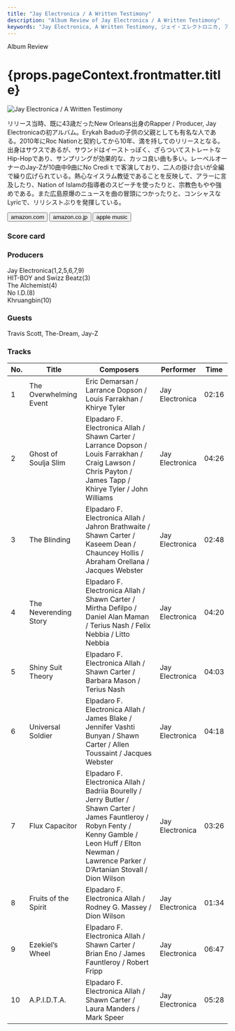 ```yaml
---
title: "Jay Electronica / A Written Testimony"
description: "Album Review of Jay Electronica / A Written Testimony"
keywords: "Jay Electronica, A Written Testimony, ジェイ・エレクトロニカ, ア・リトゥン・テスティモニー"
---
```




<p className="largeP">Album Review</p>
<h1 className="h1--no--margin">{props.pageContext.frontmatter.title}</h1>

<Row  className="image-card-group">
	<Column colMd={"3"} colLg={"4"} noGutterMdLeft="">
       <ImageCard>

![Jay Electronica / A Written Testimony](../../images/cd/jayelectronica1L.jpg) 

</ImageCard>
	</Column>
	<Column colMd={"4"} colLg={"8"} noGutterMdLeft="">
	<p>
	リリース当時、既に43歳だったNew Orleans出身のRapper / Producer, Jay Electronicaの初アルバム。Erykah Baduの子供の父親としても有名な人である。2010年にRoc Nationと契約してから10年、満を持してのリリースとなる。出身はサウスであるが、サウンドはイーストっぽく、ざらついてストレートなHip-Hopであり、サンプリングが効果的な、カッコ良い曲も多い。レーベルオーナーのJay-Zが10曲中9曲にNo Crediｔで客演しており、二人の掛け合いが全編で繰り広げられている。熱心なイスラム教徒であることを反映して、アラーに言及したり、Nation of Islamの指導者のスピーチを使ったりと、宗教色もやや強めである。また広島原爆のニュースを曲の冒頭につかったりと、コンシャスなLyricで、リリシストぶりを発揮している。
  </p>
  <div>
	  <Button href="https://amzn.to/2U8yp2b" kind="primary" size="small" renderIcon={ArrowUpRight24}>
      amazon.com
    </Button>
    <Button href="https://amzn.to/3ken1fQ" kind="secondary" size="small" renderIcon={ArrowUpRight24}>
      amazon.co.jp
    </Button>
    <Button href="https://apple.co/3kd8zoj" kind="tertiary" size="small" renderIcon={ArrowUpRight24}>
      apple music
    </Button>
	</div>
  </Column>
</Row>
<Row >
  <Column colMd={"4"} colLg={"4"} noGutterMdLeft="">
    <div>
      <h3>Score card</h3>
	    <SliderJS1 value="4" />
      <SliderJS2 value="2" />
	    <SliderJS3 value="1" />
      <SliderJS4 value="9" />
    </div>
  </Column>
  <Column colMd={"4"} colLg={"8"} noGutterMdLeft="">
    <div>
      <h3>Producers</h3>
      <p>
        Jay Electronica(1,2,5,6,7,9)
        <br/>HIT-BOY and Swizz Beatz(3)
        <br/>The Alchemist(4)
        <br/>No I.D.(8)
        <br/>Khruangbin(10)
      </p>
      <h3>Guests</h3>
      <p>
        Travis Scott, The-Dream, Jay-Z
      </p>
    </div>
  </Column>
</Row>

<h3>Tracks</h3>

| No. |	 Title                 |	 Composers                                                                                                                                                                                                    |	 Performer      |	 Time	|
| --- |	---------------------- | --------------------------------------------------------------------------------------------------------------------------------------------------------------------------------------------------------------	| --------------- | ----- |
|	1	  |	The Overwhelming Event | Eric Demarsan / Larrance Dopson / Louis Farrakhan / Khirye Tyler                                                                                                                                               |	Jay Electronica	|	02:16 |
|	2	  |	Ghost of Soulja Slim   | Elpadaro F. Electronica Allah / Shawn Carter / Larrance Dopson / Louis Farrakhan / Craig Lawson / Chris Payton / James Tapp / Khirye Tyler / John Williams                                                     |	Jay Electronica	|	04:26 |
|	3	  |	The Blinding           | Elpadaro F. Electronica Allah / Jahron Brathwaite / Shawn Carter / Kaseem Dean / Chauncey Hollis / Abraham Orellana / Jacques Webster                                                                          |	Jay Electronica	|	02:48 |
|	4	  |	The Neverending Story  | Elpadaro F. Electronica Allah / Shawn Carter / Mirtha Defilpo / Daniel Alan Maman / Terius Nash / Felix Nebbia / Litto Nebbia                                                                                  |	Jay Electronica	|	04:20 |
|	5	  |	Shiny Suit Theory      | Elpadaro F. Electronica Allah / Shawn Carter / Barbara Mason / Terius Nash                                                                                                                                     |	Jay Electronica	|	04:03 |
|	6	  |	Universal Soldier      | Elpadaro F. Electronica Allah / James Blake / Jennifer Vashti Bunyan / Shawn Carter / Allen Toussaint / Jacques Webster                                                                                        |	Jay Electronica	|	04:18 |
|	7	  |	Flux Capacitor         | Elpadaro F. Electronica Allah / Badriia Bourelly / Jerry Butler / Shawn Carter / James Fauntleroy / Robyn Fenty / Kenny Gamble / Leon Huff / Elton Newman / Lawrence Parker / D’Artanian Stovall / Dion Wilson	|	Jay Electronica	|	03:26 |
|	8	  |	Fruits of the Spirit   | Elpadaro F. Electronica Allah / Rodney G. Massey / Dion Wilson                                                                                                                                                 |	Jay Electronica	|	01:34 |
|	9	  |	Ezekiel’s Wheel      	 | Elpadaro F. Electronica Allah / Shawn Carter / Brian Eno / James Fauntleroy / Robert Fripp                                                                                                                     |	Jay Electronica	|	06:47 |
|	10	|	A.P.I.D.T.A.           | Elpadaro F. Electronica Allah / Shawn Carter / Laura Manders / Mark Speer                                                                                                                                      |	Jay Electronica	|	05:28 |
